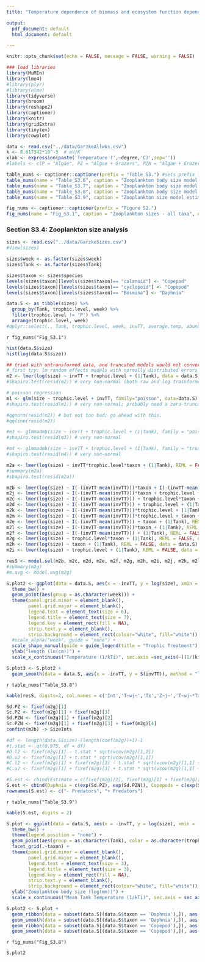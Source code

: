 ```yaml
---
title: "Temperature dependence of biomass and ecosystem function depend on species interactions. Supplementary File 3: Zooplankton size analysis."

output:
  pdf_document: default
  html_document: default

---
```

  
```r
knitr::opts_chunk$set(echo = FALSE, message = FALSE, warning = FALSE)
```

```r

### load libraries
library(MuMIn)
library(lme4)
#library(plyr)
#library(nlme)
library(tidyverse) 
library(broom)
library(reshape2)
library(captioner)
library(knitr)
library(gridExtra)
library(tinytex)
library(cowplot)
```

```r
data <- read.csv("../data/GarzkeAllwks.csv")
k <- 8.617342*10^-5  # eV/K
xlab <- expression(paste('Temperature (',~degree,'C)',sep=''))
#labels <- c(P = "Algae", PZ = "Algae + Grazers", PZN = "Algae + Grazers + Predators")
```


```r
table_nums <- captioner::captioner(prefix = "Table S3.") #sets prefix for all tables
table_nums(name = "Table_S3.6", caption = "Zooplankton body size model selection results", display = FALSE)
table_nums(name = "Table_S3.7", caption = "Zooplankton body size model selection results", display = FALSE)
table_nums(name = "Table_S3.8", caption = "Zooplankton body size model selection results. Model terms are: intercept (Int), Temperature - weekly average (Tw), Taxon (Tx), trophic treatment (TL), and statistical estimates", display = FALSE)
table_nums(name = "Table_S3.9", caption = "Zooplankton size model estimates, from table S3.8", display = FALSE)

fig_nums <- captioner::captioner(prefix = "Figure S2.")
fig_nums(name = "Fig_S3.1", caption = "Zooplankton sizes - all taxa", display = FALSE)
```

### Section S3.4: Zooplankton size analysis
```r
sizes <- read.csv("../data/GarzkeSizes.csv")
#View(sizes)

sizes$week <- as.factor(sizes$week)
sizes$Tank <- as.factor(sizes$Tank)

sizes$taxon <- sizes$species
levels(sizes$taxon)[levels(sizes$taxon)== "calanoid"] <- "Copepod"
levels(sizes$taxon)[levels(sizes$taxon)== "cyclopoid"] <- "Copepod"
levels(sizes$taxon)[levels(sizes$taxon)== "Bosmina"] <- "Daphnia"
```

```r
data.S <- as_tibble(sizes) %>%
  group_by(Tank, trophic.level, week) %>%
  filter(trophic.level != 'P') %>%
  arrange(trophic.level, week) 
#dplyr::select(., Tank, trophic.level, week, invTT, average.temp, abundance.Daphnia, abundance.copepods, Daphnia.Copepod.Ratio, total.zoo.abundance.liter) %>%
```

`r fig_nums("Fig_S3.1")`

```r
hist(data.S$size)
hist(log(data.S$size))
```

```r
## tried with untransformed data, and truncated models would not converge. So trying again with log transformed data. 
# first try: lm random effects models with normally distributed errors
m2 <- lmer(log(size) ~ invTT + trophic.level + (1|Tank), data = data.S)
#shapiro.test(resid(m2)) # very non-normal (both raw and log trasnformed)

# poisson regression
m1 <- glm(size ~ trophic.level + invTT, family="poisson", data=data.S)
#shapiro.test(resid(m1)) # very non-normal; probably need a zero-truncated poisson

#qqnorm(resid(m2)) # but not too bad; go ahead with this.
#qqline(resid(m2))

#m3 <- glmmadmb(size ~ invTT + trophic.level + (1|Tank), family = "poisson", data = data.S)
#shapiro.test(resid(m3)) # very non-normal

#m4 <- glmmadmb(size ~ invTT + trophic.level + (1|Tank), family = "truncnbinom1", data = data.S)
#shapiro.test(resid(m4)) # very non-normal
```


```r
m2a <- lmer(log(size) ~ invTT*trophic.level*taxon + (1|Tank), REML = FALSE, data = data.S)
#summary(m2a)
#shapiro.test(resid(m2a))

m2b <- lmer(log(size) ~ I(-(invTT-mean(invTT)))*taxon + I(-(invTT-mean(invTT)))*trophic.level + (1|Tank), REML = FALSE, data = data.S)
m2j <- lmer(log(size) ~ I(-(invTT-mean(invTT)))*taxon + trophic.level + (1|Tank), REML = FALSE, data = data.S)
m2c <- lmer(log(size) ~ I(-(invTT-mean(invTT))) + trophic.level*taxon + (1|Tank), REML = FALSE, data = data.S)
m2d <- lmer(log(size) ~ I(-(invTT-mean(invTT))) + trophic.level + (1|Tank), REML = FALSE, data = data.S)
m2k <- lmer(log(size) ~ I(-(invTT-mean(invTT)))*trophic.level + (1|Tank), REML = FALSE, data = data.S)
m2m <- lmer(log(size) ~ I(-(invTT-mean(invTT)))*trophic.level + taxon + (1|Tank), REML = FALSE, data = data.S)
m2e <- lmer(log(size) ~ I(-(invTT-mean(invTT))) + taxon + (1|Tank), REML = FALSE, data = data.S)
m2l <- lmer(log(size) ~ I(-(invTT-mean(invTT)))*taxon + (1|Tank), REML = FALSE, data = data.S)
m2f <- lmer(log(size) ~ I(-(invTT-mean(invTT))) + (1|Tank), REML = FALSE, data = data.S)
m2g <- lmer(log(size) ~ trophic.level*taxon + (1|Tank), REML = FALSE, data = data.S)
m2h <- lmer(log(size) ~ taxon + (1|Tank), REML = FALSE, data = data.S)
m2i <- lmer(log(size) ~ trophic.level + (1|Tank), REML = FALSE, data = data.S)

resS <- model.sel(m2b, m2c, m2d, m2e, m2f, m2g, m2h, m2i, m2j, m2k, m2l, m2m)
#summary(m2g)
#m.avg <- model.avg(m2g)
```

```r
S.plot2 <- ggplot(data = data.S, aes(x = -invTT, y = log(size), xmin = -40, xmax = -38.5, group = week, shape = as.factor(trophic.level), alpha = week)) +
  theme_bw() +
  geom_point(aes(group = as.character(week))) +
  theme(panel.grid.minor = element_blank(), 
        panel.grid.major = element_blank(),  
        legend.text = element_text(size = 6), 
        legend.title = element_text(size = 7), 
        legend.key = element_rect(fill = NA), 
        strip.text.y = element_blank(),
        strip.background = element_rect(colour="white", fill="white")) +
  #scale_alpha("week", guide = "none") +
  scale_shape_manual(guide = guide_legend(title = "Trophic Treatment"), values = c(1,2,22,23,8,15,16,17)) +
  ylab("length (ln(cm))") + 
  scale_x_continuous("Temperature (1/kTi)", sec.axis =sec_axis(~((1/(k*-.))-273), name = xlab))

S.plot3 <- S.plot2 +
  geom_smooth(data = data.S, aes(x = -invTT, y = S(invTT)), method = "lm", se = FALSE, inherit.aes = FALSE, formula = y ~ x, color = 'black', size = 1.5)


```

\pagebreak

`r table_nums("Table_S3.8")`

```r
kable(resS, digits=2, col.names = c('Int','T~wj~','Tx','Z~j~','T~wj~*Tx','T~wj~*Z~j~','Tx*Z~j~', 'df', 'logLik', 'AICc', 'd', 'w'))
```


```r
Sd.PZ <- fixef(m2g)[1]
Sc.PZ <- fixef(m2g)[1] + fixef(m2g)[3]
Sd.PZN <- fixef(m2g)[1] + fixef(m2g)[2]
Sc.PZN <- fixef(m2g)[1] + fixef(m2g)[3] + fixef(m2g)[4]
confint(m2b) -> SizeInts

#df <- length(data.S$size)-(length(coef(m2g))+1)-1
#t.stat <- qt(0.975, df = df)
#D.l2 <- fixef(m2g)[1] - t.stat * sqrt(vcov(m2g)[1,1])
#D.u2 <- fixef(m2g)[1] + t.stat * sqrt(vcov(m2g)[1,1])
#C.l2 <- fixef(m2g)[1] + fixef(m2g)[3] - t.stat * sqrt(vcov(m2g)[1,1] + vcov(m2g)[3,3] + #2*vcov(m2g)[1,3])
#C.u2 <- fixef(m2g)[1] + fixef(m2g)[3] + t.stat * sqrt(vcov(m2g)[1,1] + vcov(m2g)[3,3] + 2*vcov(m2g)[1,3])

#S.est <- cbind(Estimate = c(fixef(m2g)[1], fixef(m2g)[1] + fixef(m2g)[3]), Lower = c(D.l2, C.l2), Upper = c(D.u2, C.u2))
S.est <- cbind(Daphnia = c(exp(Sd.PZ), exp(Sd.PZN)), Copepods = c(exp(Sc.PZ), exp(Sc.PZN)))
rownames(S.est) <- c("- Predators", "+ Predators")
```
`r table_nums("Table_S3.9")`

```r
kable(S.est, digits = 2)
```



```r
S.plot <- ggplot(data = data.S, aes(x = -invTT, y = log(size), xmin = -40.2, xmax = -38.2)) +
  theme_bw() +
  theme(legend.position = "none") +
  geom_point(aes(group = as.character(Tank), color = as.character(trophic.level))) +
  facet_grid(.~taxon) +
  theme(panel.grid.minor = element_blank(), 
        panel.grid.major = element_blank(),  
        legend.text = element_text(size = 3), 
        legend.title = element_text(size = 3), 
        legend.key = element_rect(fill = NA), 
        strip.text.y = element_blank(),
        strip.background = element_rect(colour="white", fill="white")) +
  ylab("Zooplankton body size (log(mm))") + 
  scale_x_continuous("Mean Tank Temperature (1/kTi)", sec.axis = sec_axis(~((1/(k*-.))-273), name = "Temperature C"))

S.plot2 <- S.plot +
  geom_ribbon(data = subset(data.S[(data.S$taxon == 'Daphnia'),]), aes(ymin = Sd.PZ-SizeInts[1], ymax = Sd.PZ+SizeInts[1]), fill = "gray", alpha = .5) +
  geom_smooth(data = subset(data.S[(data.S$taxon == 'Daphnia'),]), aes(x = -invTT, y = Sd.PZ), method = "lm", se = FALSE, inherit.aes = FALSE, formula = y ~ x, color = 'blue', size = 1) +
  geom_ribbon(data = subset(data.S[(data.S$taxon == 'Copepod'),]), aes(ymin = Sc.PZ-SizeInts[1], ymax = Sc.PZ+SizeInts[1]), fill = "gray", alpha = .5) +  
  geom_smooth(data = subset(data.S[(data.S$taxon == 'Copepod'),]), aes(x = -invTT, y = Sc.PZ), method = "lm", se = FALSE, inherit.aes = FALSE, formula = y ~ x, color = 'blue', size = 1.5)
```

`r fig_nums("Fig_S3.8")`

```r
S.plot2
```